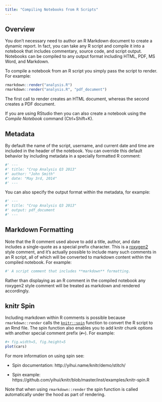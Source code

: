 ```yaml
---
title: "Compiling Notebooks from R Scripts"
---
```


## Overview

You don't necessary need to author an R Markdown document to create a dynamic report. In fact, you can take any R script and compile it into a notebook that includes commentary, source code, and script output. Notebooks can be compiled to any output format including HTML, PDF, MS Word, and Markdown.

To compile a notebook from an R script you simply pass the script to render. For example:

```r
rmarkdown::render("analysis.R")
rmarkdown::render("analysis.R", "pdf_document")
```

The first call to render creates an HTML document, whereas the second creates a PDF document.

If you are using RStudio then you can also create a notebook using the *Compile Notebook* command (Ctrl+Shift+K).

## Metadata

By default the name of the script, username, and current date and time are included in the header of the notebook. You can override this default behavior by including metadata in a specially formatted R comment:

```r
#' ---
#' title: "Crop Analysis Q3 2013"
#' author: "John Smith"
#' date: "May 3rd, 2014"
#' ---
```

You can also specify the output format within the metadata, for example:

```r
#' ---
#' title: "Crop Analysis Q3 2013"
#' output: pdf_document
#' ---
```

## Markdown Formatting

Note that the R comment used above to add a title, author, and date includes a single-quote as a special prefix character. This is a [roxygen2](https://cran.rstudio.com/web/packages/roxygen2/index.html) style comment, and it's actually possible to include many such comments in an R script, all of which will be converted to markdown content within the compiled notebook. For example:

```r
#' A script comment that includes **markdown** formatting.
```

Rather than displaying as an R comment in the compiled notebook any roxygen2 style comment will be treated as markdown and rendered accordingly.

## knitr Spin

Including markdown within R comments is possible because `rmarkdown::render` calls the [`knitr::spin`](http://yihui.name/knitr/demo/stitch/) function to convert the R script to an Rmd file. The spin function also enables you to add knitr chunk options with another special comment prefix (`#+`). For example:

```r
#+ fig.width=5, fig.height=5
plot(cars)
```

For more information on using spin see:

* Spin documentation: http://yihui.name/knitr/demo/stitch/

* Spin example: https://github.com/yihui/knitr/blob/master/inst/examples/knitr-spin.R


Note that when using `rmarkdown::render` the spin function is called automatically under the hood as part of rendering.

